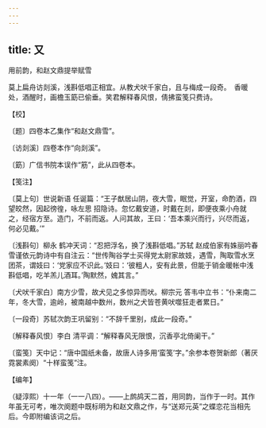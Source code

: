 ```yaml
---
---
---
```

title: 又
---



用前韵，和赵文鼎提举赋雪





莫上扁舟访剡溪，浅斟低唱正相宜。从教犬吠千家白，且与梅成一段奇。　香暖处，酒醒时，画檐玉筯已偷垂。笑君解释春风恨，倩拂蛮笺只费诗。





【校】


〔题〕四卷本乙集作“和赵文鼎雪”。

〔访剡溪〕四卷本作“向剡溪”。

〔筯〕广信书院本误作“筋”，此从四卷本。





【笺注】


〔莫上句〕世说新语 任诞篇：“王子猷居山阴，夜大雪，眠觉，开室，命酌酒，四望皎然，因起徬徨，咏左思 招隐诗。忽忆戴安道，时戴在剡，即便夜乘小舟就之，经宿方至。造门，不前而返。人问其故，王曰：‘吾本乘兴而行，兴尽而返，何必见戴。’”

〔浅斟句〕柳永 鹤冲天词：“忍把浮名，换了浅斟低唱。”苏轼 赵成伯家有姝丽吟春雪谨依元韵诗中有自注云：“世传陶谷学士买得党太尉家故妓，遇雪，陶取雪水烹团茶，谓妓曰：‘党家应不识此。’妓曰：‘彼粗人，安有此景，但能于销金暖帐中浅斟低唱，吃羊羔儿酒耳。’陶默然，媿其言。”

〔犬吠千家白〕南方少雪，故犬见之多惊异而吠。柳宗元 答韦中立书：“仆来南二年，冬大雪，逾岭，被南越中数州，数州之犬皆苍黄吠噬狂走者累日。”

〔一段奇〕苏轼次韵王巩留别：“不辞千里别，成此一段奇。”

〔解释春风恨〕李白 清平调：“解释春风无限恨，沉香亭北倚阑干。”

〔蛮笺〕天中记：“唐中国纸未备，故唐人诗多用‘蛮笺’字。”余参本卷贺新郎（著厌霓裳素阕）“十样蛮笺”注。





【编年】


（疑淳熙）十一年（一一八四）。——上鹧鸪天二首，用同韵，当作于一时。其作年虽无可考，唯次阕题中既标明为和赵文鼎之作，与“送郑元英”之蝶恋花当相先后。今即附编该词之后。